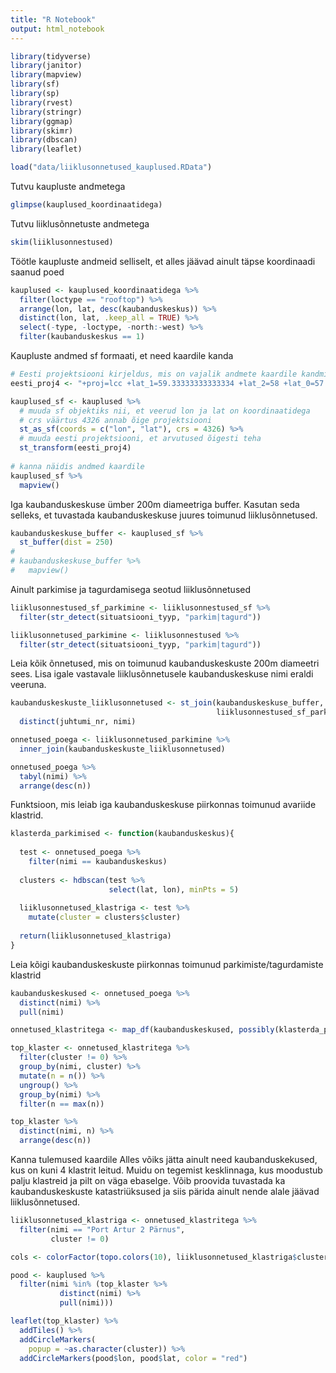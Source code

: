 ```yaml
---
title: "R Notebook"
output: html_notebook
---
```


```r
library(tidyverse)
library(janitor)
library(mapview)
library(sf)
library(sp)
library(rvest)
library(stringr)
library(ggmap)
library(skimr)
library(dbscan)
library(leaflet)

load("data/liiklusonnetused_kauplused.RData")
```

Tutvu kaupluste andmetega
```r
glimpse(kauplused_koordinaatidega)
```

Tutvu liiklusõnnetuste andmetega
```r
skim(liiklusonnestused)
```


Töötle kaupluste andmeid selliselt, et alles jäävad ainult täpse koordinaadi saanud poed
```r
kauplused <- kauplused_koordinaatidega %>% 
  filter(loctype == "rooftop") %>% 
  arrange(lon, lat, desc(kaubanduskeskus)) %>% 
  distinct(lon, lat, .keep_all = TRUE) %>% 
  select(-type, -loctype, -north:-west) %>% 
  filter(kaubanduskeskus == 1)
```

Kaupluste andmed sf formaati, et need kaardile kanda
```r
# Eesti projektsiooni kirjeldus, mis on vajalik andmete kaardile kandmiseks
eesti_proj4 <- "+proj=lcc +lat_1=59.33333333333334 +lat_2=58 +lat_0=57.51755393055556 +lon_0=24 +x_0=500000 +y_0=6375000 +ellps=GRS80 +towgs84=0,0,0,0,0,0,0 +units=m +no_defs"

kauplused_sf <- kauplused %>% 
  # muuda sf objektiks nii, et veerud lon ja lat on koordinaatidega
  # crs väärtus 4326 annab õige projektsiooni
  st_as_sf(coords = c("lon", "lat"), crs = 4326) %>% 
  # muuda eesti projektsiooni, et arvutused õigesti teha
  st_transform(eesti_proj4)
  
# kanna näidis andmed kaardile
kauplused_sf %>% 
  mapview()
```

Iga kaubanduskeskuse ümber 200m diameetriga buffer.
Kasutan seda selleks, et tuvastada kaubanduskeskuse juures toimunud liiklusõnnetused.
```r
kaubanduskeskuse_buffer <- kauplused_sf %>% 
  st_buffer(dist = 250) 
# 
# kaubanduskeskuse_buffer %>%
#   mapview()
```

Ainult parkimise ja tagurdamisega seotud liiklusõnnetused
```r
liiklusonnestused_sf_parkimine <- liiklusonnestused_sf %>% 
  filter(str_detect(situatsiooni_tyyp, "parkim|tagurd"))

liiklusonnetused_parkimine <- liiklusonnestused %>% 
  filter(str_detect(situatsiooni_tyyp, "parkim|tagurd"))
```



Leia kõik õnnetused, mis on toimunud kaubanduskeskuste 200m diameetri sees.
Lisa igale vastavale liiklusõnnetusele kaubanduskeskuse nimi eraldi veeruna.
```r
kaubanduskeskuste_liiklusonnetused <- st_join(kaubanduskeskuse_buffer, 
                                              liiklusonnestused_sf_parkimine) %>%
  distinct(juhtumi_nr, nimi)

onnetused_poega <- liiklusonnetused_parkimine %>% 
  inner_join(kaubanduskeskuste_liiklusonnetused)

onnetused_poega %>% 
  tabyl(nimi) %>% 
  arrange(desc(n))
```

Funktsioon, mis leiab iga kaubanduskeskuse piirkonnas toimunud avariide klastrid.
```r
klasterda_parkimised <- function(kaubanduskeskus){
  
  test <- onnetused_poega %>% 
    filter(nimi == kaubanduskeskus)
  
  clusters <- hdbscan(test %>% 
                      select(lat, lon), minPts = 5)
  
  liiklusonnetused_klastriga <- test %>%
    mutate(cluster = clusters$cluster)
  
  return(liiklusonnetused_klastriga)
}
```

Leia kõigi kaubanduskeskuste piirkonnas toimunud parkimiste/tagurdamiste klastrid
```r
kaubanduskeskused <- onnetused_poega %>% 
  distinct(nimi) %>% 
  pull(nimi)

onnetused_klastritega <- map_df(kaubanduskeskused, possibly(klasterda_parkimised, NULL))
```


```r
top_klaster <- onnetused_klastritega %>% 
  filter(cluster != 0) %>% 
  group_by(nimi, cluster) %>% 
  mutate(n = n()) %>% 
  ungroup() %>% 
  group_by(nimi) %>% 
  filter(n == max(n))
```

```r
top_klaster %>% 
  distinct(nimi, n) %>% 
  arrange(desc(n))
```



Kanna tulemused kaardile
Alles võiks jätta ainult need kaubanduskekused, kus on kuni 4 klastrit leitud. Muidu on tegemist kesklinnaga, kus moodustub palju klastreid ja pilt on väga ebaselge.
Võib proovida tuvastada ka kaubanduskeskuste katastriüksused ja siis pärida ainult nende alale jäävad liiklusõnnetused.
```r
liiklusonnetused_klastriga <- onnetused_klastritega %>% 
  filter(nimi == "Port Artur 2 Pärnus",
         cluster != 0)

cols <- colorFactor(topo.colors(10), liiklusonnetused_klastriga$cluster)

pood <- kauplused %>% 
  filter(nimi %in% (top_klaster %>% 
           distinct(nimi) %>% 
           pull(nimi)))

leaflet(top_klaster) %>% 
  addTiles() %>%
  addCircleMarkers(
    popup = ~as.character(cluster)) %>% 
  addCircleMarkers(pood$lon, pood$lat, color = "red")
```



